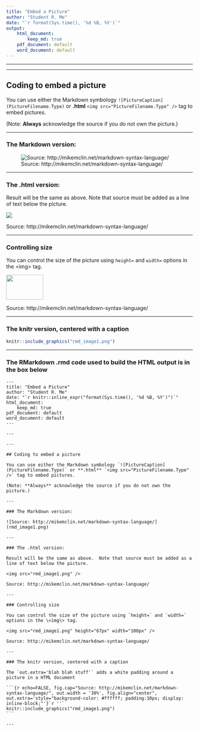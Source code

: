 ```yaml
---
title: "Embed a Picture"
author: "Student R. Me"
date: "`r format(Sys.time(), '%d %B, %Y')`"
output: 
    html_document:
        keep_md: true
    pdf_document: default
    word_document: default
---
```


---

---

## Coding to embed a picture

You can use either the Markdown symbology `![PictureCaption](PictureFilename.Type)` or **.html** `<img src="PictureFilename.Type" />` tag to embed pictures.

(Note: **Always** acknowledge the source if you do not own the picture.)

---

### The Markdown version:

![Source: http://mikemclin.net/markdown-syntax-language/](rmd_image1.png)

---

### The .html version:

Result will be the same as above.  Note that source must be added as a line of text below the picture.

<img src="rmd_image1.png" /> 

Source: http://mikemclin.net/markdown-syntax-language/

---

### Controlling size

You can control the size of the picture using `height=` and `width=` options in the \<img\> tag.

<img src="rmd_image1.png" height="67px" width="100px" /> 

Source: http://mikemclin.net/markdown-syntax-language/

---

### The knitr version, centered with a caption

```r
knitr::include_graphics("rmd_image1.png")
```

---

### The RMarkdown .rmd code used to build the HTML output is in the box below

    ---
    title: "Embed a Picture"
    author: "Student R. Me"
    date: "`r knitr::inline_expr("format(Sys.time(), '%d %B, %Y')")`"
    html_document:
        keep_md: true
    pdf_document: default
    word_document: default  
    ---
    
    ---
    
    ---
    
    ## Coding to embed a picture
    
    You can use either the Markdown symbology `![PictureCaption](PictureFilename.Type)` or **.html** `<img src="PictureFilename.Type" />` tag to embed pictures.
    
    (Note: **Always** acknowledge the source if you do not own the picture.)
    
    ---
    
    ### The Markdown version:
    
    ![Source: http://mikemclin.net/markdown-syntax-language/](rmd_image1.png)
    
    ---
    
    ### The .html version:
    
    Result will be the same as above.  Note that source must be added as a line of text below the picture.
    
    <img src="rmd_image1.png" /> 
    
    Source: http://mikemclin.net/markdown-syntax-language/
    
    ---
    
    ### Controlling size
    
    You can control the size of the picture using `height=` and `width=` options in the \<img\> tag.
    
    <img src="rmd_image1.png" height="67px" width="100px" /> 
    
    Source: http://mikemclin.net/markdown-syntax-language/
    
    ---
    
    ### The knitr version, centered with a caption
    
    The `out.extra='blah blah stuff'` adds a white padding around a picture in a HTML document
    
    ```{r echo=FALSE, fig.cap="Source: http://mikemclin.net/markdown-syntax-language/", out.width = '30%', fig.align="center", out.extra='style="background-color: #ffffff; padding:10px; display: inline-block;"'}`r ''`
    knitr::include_graphics("rmd_image1.png")
    ```
    
    ---
